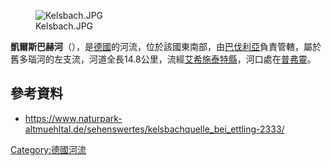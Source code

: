 {{Coord|48|48|25.59|N|11|41|24.15|E|display=title}}
[[Image:Kelsbach.JPG|right]]

'''凱爾斯巴赫河'''（{{lang-de|Kelsbach}}），是[[德國|德國]]的河流，位於該國東南部，由[[巴伐利亞|巴伐利亞]]負責管轄，屬於舊多瑙河的左支流，河道全長14.8公里，流經[[艾希施泰特縣|艾希施泰特縣]]，河口處在[[普弗靈|普弗靈]]。

==參考資料==
* https://www.naturpark-altmuehltal.de/sehenswertes/kelsbachquelle_bei_ettling-2333/

{{Germany-geo-stub}}
[[Category:德國河流|Category:德國河流]]